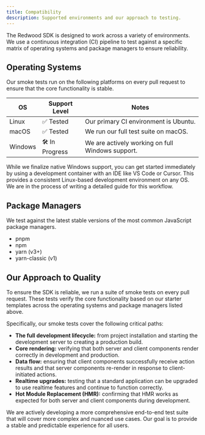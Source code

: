 ```yaml
---
title: Compatibility
description: Supported environments and our approach to testing.
---
```



The Redwood SDK is designed to work across a variety of environments. We use a continuous integration (CI) pipeline to test against a specific matrix of operating systems and package managers to ensure reliability.

## Operating Systems

Our smoke tests run on the following platforms on every pull request to ensure that the core functionality is stable.

| OS      | Support Level     | Notes                               |
| ------- | ----------------- | ----------------------------------- |
| Linux   | ✅ Tested         | Our primary CI environment is Ubuntu. |
| macOS   | ✅ Tested         | We run our full test suite on macOS.  |
| Windows | 🛠️ In Progress    | We are actively working on full Windows support. |

<Aside type="note" title="Windows Users">
  While we finalize native Windows support, you can get started immediately by using a development container with an IDE like VS Code or Cursor. This provides a consistent Linux-based development environment on any OS. We are in the process of writing a detailed guide for this workflow.
</Aside>

## Package Managers

We test against the latest stable versions of the most common JavaScript package managers.

- pnpm
- npm
- yarn (v3+)
- yarn-classic (v1)

## Our Approach to Quality

To ensure the SDK is reliable, we run a suite of smoke tests on every pull request. These tests verify the core functionality based on our starter templates across the operating systems and package managers listed above.

Specifically, our smoke tests cover the following critical paths:
- **The full development lifecycle:** from project installation and starting the development server to creating a production build.
- **Core rendering:** verifying that both server and client components render correctly in development and production.
- **Data flow:** ensuring that client components successfully receive action results and that server components re-render in response to client-initiated actions.
- **Realtime upgrades:** testing that a standard application can be upgraded to use realtime features and continue to function correctly.
- **Hot Module Replacement (HMR):** confirming that HMR works as expected for both server and client components during development.

We are actively developing a more comprehensive end-to-end test suite that will cover more complex and nuanced use cases. Our goal is to provide a stable and predictable experience for all users.
